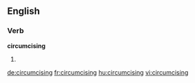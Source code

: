 
==English==

===Verb===
'''circumcising'''

# {{present participle of|circumcise}}

[[de:circumcising]]
[[fr:circumcising]]
[[hu:circumcising]]
[[vi:circumcising]]